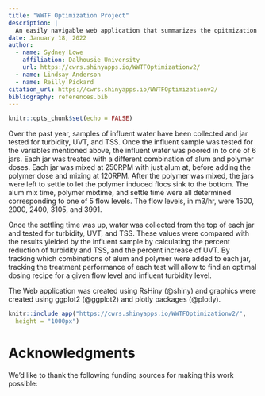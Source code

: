 ---
title: "WWTF Optimization Project"
description: | 
  An easily navigable web application that summarizes the opitmization of a chemical treatment facility.   
date: January 18, 2022
author:
  - name: Sydney Lowe
    affiliation: Dalhousie University
    url: https://cwrs.shinyapps.io/WWTFOptimizationv2/
  - name: Lindsay Anderson
  - name: Reilly Pickard
citation_url: https://cwrs.shinyapps.io/WWTFOptimizationv2/
bibliography: references.bib
---

```{r setup, include=FALSE}
knitr::opts_chunk$set(echo = FALSE)
```

Over the past year, samples of influent water have been collected and jar tested for turbidity, UVT, and TSS. Once the influent sample was tested for the variables mentioned above, the influent water was poored in to one of 6 jars. Each jar was treated with a different combination of alum and polymer doses. Each jar was mixed at 250RPM with just alum at, before adding the polymer dose and mixing at 120RPM. After the polymer was mixed, the jars were left to settle to let the polymer induced flocs sink to the bottom. The alum mix time, polymer mixtime, and settle time were all determined corresponding to one of 5 flow levels. The flow levels, in m3/hr, were 1500, 2000, 2400, 3105, and 3991.

Once the settling time was up, water was collected from the top of each jar and tested for turbidity, UVT, and TSS. These values were compared with the results yielded by the influent sample by calculating the percent reduction of turbidity and TSS, and the percent increase of UVT. By tracking which combinations of alum and polymer were added to each jar, tracking the treatment performance of each test will allow to find an optimal dosing recipe for a given flow level and influent turbidity level.

The Web application was created using RsHiny (@shiny) and graphics were created using ggplot2 (@ggplot2) and plotly packages (@plotly).  <br>



```{r, echo= FALSE, layout="l-page-outset", fig.cap = "Link to Live Site: https://cwrs.shinyapps.io/WWTFOptimizationv2/" }
knitr::include_app("https://cwrs.shinyapps.io/WWTFOptimizationv2/",
  height = "1000px")
```


# Acknowledgments {.appendix}

We'd like to thank the following funding sources for making this work possible: 



